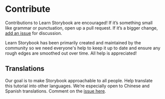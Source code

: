 
<Meta title="故事书/指引/帮助" />

# Contribute

Contributions to Learn Storybook are encouraged! If it’s something small like grammar or punctuation, open up a pull request. If it’s a bigger change, [add an issue](https://github.com/chromaui/learnstorybook.com/issues) for discussion.

Learn Storybook has been primarily created and maintained by the community so we need everyone's help to keep it up to date and ensure any rough edges are smoothed out over time. All help is appreciated!


## Translations

Our goal is to make Storybook approachable to all people. Help translate this tutorial into other languages. We’re especially open to Chinese and Spanish translations. Comment on the [issue here](https://github.com/chromaui/learnstorybook.com/issues/3).


